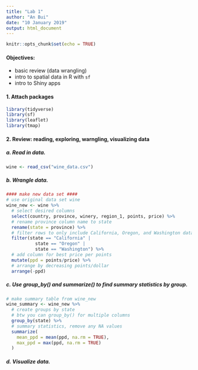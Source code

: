```yaml
---
title: "Lab 1"
author: "An Bui"
date: "10 January 2019"
output: html_document
---
```


```r
knitr::opts_chunk$set(echo = TRUE)
```

#### Objectives:

- basic review (data wrangling)  
- intro to spatial data in R with `sf`  
- intro to Shiny apps  

#### 1. Attach packages
```r
library(tidyverse)
library(sf)
library(leaflet)
library(tmap)
```

#### 2. Review: reading, exploring, warngling, visualizing data
##### a. Read in data.
```r
wine <- read_csv("wine_data.csv")
```

##### b. Wrangle data.
```r
#### make new data set ####
# use original data set wine
wine_new <- wine %>%
  # select desired columns
  select(country, province, winery, region_1, points, price) %>% 
  # rename province column name to state
  rename(state = province) %>%
  # filter rows to only include California, Oregon, and Washington data
  filter(state == "California" |
           state == "Oregon" |
           state == "Washington") %>% 
  # add column for best price per points
  mutate(ppd = points/price) %>% 
  # arrange by decreasing points/dollar
  arrange(-ppd)
```

##### c. Use group_by() and summarize() to find summary statistics by group.
```r
# make summary table from wine_new
wine_summary <- wine_new %>% 
  # create groups by state
  # btw you can group_by() for multiple columns
  group_by(state) %>% 
  # summary statistics, remove any NA values
  summarize(
    mean_ppd = mean(ppd, na.rm = TRUE),
    max_ppd = max(ppd, na.rm = TRUE)
  )
```

##### d. Visualize data.
```r







```











